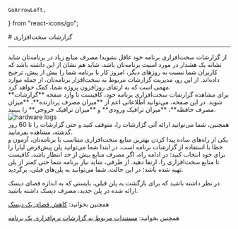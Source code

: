     GoArrowLeft,
} from "react-icons/go";


<Layout>
<Head>
<title>مستندات گزارشات سخت‌افزاری پلتفرم  - لیارا</title>
</Head>
# گزارشات سخت‌افزاری

<hr className="mb-2" />
از گزارشات سخت‌افزاری برنامه خود غافل نشوید! مصرف منابع زیاد در برنامه‌تان شاید نشانه یک هشدار در مورد امنیت برنامه‌تان باشد، شاید هم نشان از این داشته باشد که کاربران شما نسبت به روزهای دیگر، امروز کار با برنامه شما را بیش از پیش، ترجیح داده‌اند. 
از این رو، مدیریت گزارشات مربوط به سخت‌افزار برنامه‌تان، از جمله موارد مهمی است که به ارتقای روزافزون پروژه شما، کمک خواهد کرد.

<Section id="monitoring-hardware-logs" title="مشاهده گزارشات سخت‌افزاری" />
برای مشاهده گزارشات سخت‌افزاری برنامه خود، کافیست تا وارد صفحه **گزارشات** شوید. در این صفحه، می‌توانید اطلاعاتی اعم از **میزان مصرف پردازنده**، **میزان مصرف حافظه**، **میزان ترافیک ورودی** و **میزان ترافیک خروجی** را ببینید.
<div className="h-4" />
<img src="https://files.liara.ir/liara/docs/hardware-logs.png" alt="hardware logs"/>
<div className="h-4" />
همچنین، شما می‌توانید ارائه آنی گزارشات را، متوقف کنید و حتی گزارشات را تا 60 روز گذشته، مشاهده بفرمایید.
<Section id="find-best-plan-by-monitoring" title="پیدا کردن پلن مناسب با استفاده از گزارشات سخت‌افزاری" />
یکی از راه‌های ساده پیدا کردن بهترین منابع سخت‌افزاری متناسب با برنامه‌تان، آزمون و خطا با استفاده از گزارشات برنامه است. در ابتدا شما می‌توانید پلن پیش‌فرض لیارا را برای خود انتخاب کنید؛ در ادامه راه، اگر مصرف منابع بیش از حد انتظار باشد، کافیست تا منابع سخت‌افزاری را، ارتقا دهید. از طرفی، شاید نیاز برنامه شما حتی کمتر از پلن تهیه شده باشد؛ در این حالت، شما می‌توانید به پلن‌های قبلی، برگردید.


<div className="h-2" />
<Alert variant='info'>
<p>
 در نظر داشته باشید که برای بازگشت به پلن قبلی، بایستی که به اندازه فضای دیسک ارائه شده در پلن جدید، مصرف دیسک داشته باشید.
</p>
</Alert>
<div className="h-2" />
<Alert variant='success'>
<p>
همچنین بخوانید: <a href="/paas/disks/decrease-value" className="text-[#2196f3] ">کاهش فضای یک دیسک</a>
</p>
</Alert>
<div className="h-2" />
<Alert variant='success'>
<p>
همچنین بخوانید: <a href="./software" className="text-[#2196f3] ">مستندات مربوط به گزارشات نرم‌افزاری یک برنامه</a>
</p>
</Alert>
</Layout>